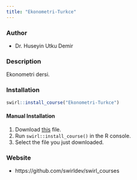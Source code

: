 ```yaml
---
title: "Ekonometri-Turkce"
---
```


### Author

- Dr. Huseyin Utku Demir


### Description

Ekonometri dersi.

### Installation

```r
swirl::install_course("Ekonometri-Turkce")
```

#### Manual Installation

1. Download [this](http://swirlstats.com/scn/ekonometri.swc) file.
2. Run `swirl::install_course()` in the R console.
3. Select the file you just downloaded.

### Website

- https://github.com/swirldev/swirl_courses